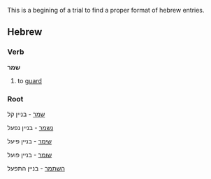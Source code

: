 This is a begining of a trial to find a proper format of hebrew entries.

==Hebrew==
===Verb===
'''שמר'''

# to [[guard]]

===Root===

[[שמר]] - בניין קל

[[נשמר]] - בניין נפעל

[[שימר]] - בניין פיעל

[[שומר]] - בניין פועל

[[השתמר]] - בניין התפעל